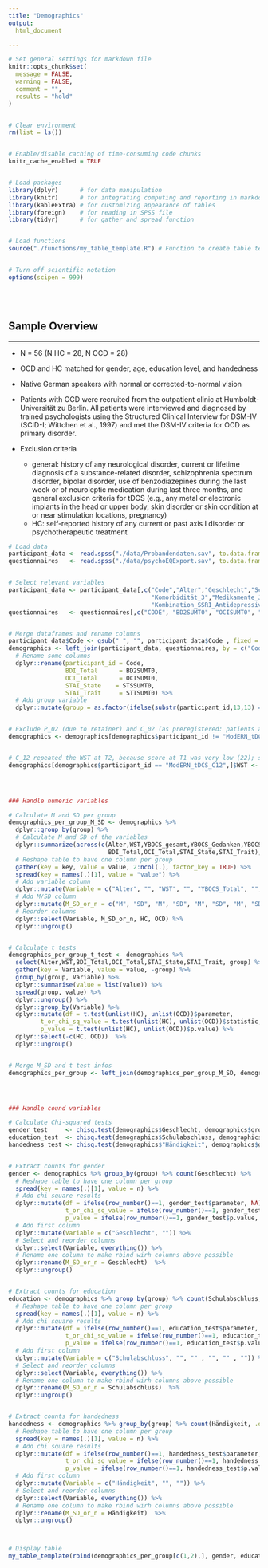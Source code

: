 ```yaml
---
title: "Demographics"
output: 
  html_document

---
```


<!-- Set general settings -->

```r

# Set general settings for markdown file
knitr::opts_chunk$set(
  message = FALSE,
  warning = FALSE,
  comment = "",
  results = "hold"
)


# Clear environment
rm(list = ls())


# Enable/disable caching of time-consuming code chunks
knitr_cache_enabled = TRUE


# Load packages
library(dplyr)      # for data manipulation
library(knitr)      # for integrating computing and reporting in markdown
library(kableExtra) # for customizing appearance of tables
library(foreign)    # for reading in SPSS file
library(tidyr)      # for gather and spread function


# Load functions
source("./functions/my_table_template.R") # Function to create table template


# Turn off scientific notation
options(scipen = 999)
```
<br><br> 

## Sample Overview
***

* N = 56 (N HC = 28, N OCD = 28)

* OCD and HC matched for gender, age, education level, and handedness 

* Native German speakers with normal or corrected-to-normal vision

* Patients with OCD were recruited from the outpatient clinic at Humboldt-Universität zu Berlin. All patients were interviewed and diagnosed by trained psychologists using the Structured Clinical Interview for DSM-IV (SCID-I; Wittchen et al., 1997) and met the DSM-IV criteria for OCD as primary disorder. 

* Exclusion criteria 
  - general: history of any neurological disorder, current or lifetime diagnosis of a substance-related disorder, schizophrenia spectrum disorder, bipolar disorder, use of benzodiazepines during the last week or of neuroleptic medication during last three months, and general exclusion criteria for tDCS (e.g., any metal or electronic implants in the head or upper body, skin disorder or skin condition at or near stimulation locations, pregnancy)
  - HC: self-reported history of any current or past axis I disorder or psychotherapeutic treatment

```r

# Load data 
participant_data <- read.spss("./data/Probandendaten.sav", to.data.frame = TRUE)
questionnaires   <- read.spss("./data/psychoEQExport.sav", to.data.frame = TRUE, add.undeclared.levels = "no") # add.undeclared.levels required to prevent irrelevant warning message


# Select relevant variables
participant_data <- participant_data[,c("Code","Alter","Geschlecht","Schulabschluss","Händigkeit","Komorbidität_1","Komorbidität_2",
                                        "Komorbidität_3","Medikamente_JaNein","SSRI","SNRI","Trizykl_Antidepressiva",
                                        "Kombination_SSRI_Antidepressiva","YBOCS_gesamt","YBOCS_Gedanken","YBOCS_Handlungen","MADRS", "WST" )]
questionnaires   <- questionnaires[,c("CODE", "BD2SUMT0", "OCISUMT0", "STSSUMT0", "STTSUMT0")] 


# Merge dataframes and rename columns
participant_data$Code <- gsub(" ", "", participant_data$Code , fixed = TRUE) # delete empty spaces from string to enable merging
demographics <- left_join(participant_data, questionnaires, by = c("Code" = "CODE")) %>%
  # Rename some columns
  dplyr::rename(participant_id = Code,
                BDI_Total      = BD2SUMT0, 
                OCI_Total      = OCISUMT0, 
                STAI_State    = STSSUMT0, 
                STAI_Trait     = STTSUMT0) %>%
  # Add group variable
  dplyr::mutate(group = as.factor(ifelse(substr(participant_id,13,13) == "C", "HC", "OCD")))   


# Exclude P_02 (due to retainer) and C_02 (as preregistered: patients are excluded with their match)
demographics <- demographics[demographics$participant_id != "ModERN_tDCS_P02" & demographics$participant_id != "ModERN_tDCS_C02",]


# C_12 repeated the WST at T2, because score at T1 was very low (22); score achieved at T2 was 25; we will use this score 
demographics[demographics$participant_id == "ModERN_tDCS_C12",]$WST <- 25




### Handle numeric variables

# Calculate M and SD per group 
demographics_per_group_M_SD <- demographics %>%
  dplyr::group_by(group) %>%
  # Calculate M and SD of the variables
  dplyr::summarize(across(c(Alter,WST,YBOCS_gesamt,YBOCS_Gedanken,YBOCS_Handlungen,MADRS,
                            BDI_Total,OCI_Total,STAI_State,STAI_Trait), list(mean,sd), na.rm = TRUE)) %>%
  # Reshape table to have one column per group
  gather(key = key, value = value, 2:ncol(.), factor_key = TRUE) %>% 
  spread(key = names(.)[1], value = "value") %>%
  # Add variable column
  dplyr::mutate(Variable = c("Alter", "", "WST", "", "YBOCS_Total", "", "YBOCS_Gedanken", "", "YBOCS_Handlungen", "",  "MADRS", "", "BDI_Total", "", "OCI_Total", "", "STAI_State", "", "STAI_Trait", "")) %>%
  # Add M/SD column
  dplyr::mutate(M_SD_or_n = c("M", "SD", "M", "SD", "M", "SD", "M", "SD", "M", "SD", "M", "SD", "M", "SD", "M", "SD", "M", "SD", "M", "SD")) %>%
  # Reorder columns
  dplyr::select(Variable, M_SD_or_n, HC, OCD) %>%
  dplyr::ungroup()


# Calculate t tests
demographics_per_group_t_test <- demographics %>% 
  select(Alter,WST,BDI_Total,OCI_Total,STAI_State,STAI_Trait, group) %>% 
  gather(key = Variable, value = value, -group) %>% 
  group_by(group, Variable) %>% 
  dplyr::summarise(value = list(value)) %>% 
  spread(group, value) %>%
  dplyr::ungroup() %>%
  dplyr::group_by(Variable) %>% 
  dplyr::mutate(df = t.test(unlist(HC), unlist(OCD))$parameter,
         t_or_chi_sq_value = t.test(unlist(HC), unlist(OCD))$statistic, 
         p_value = t.test(unlist(HC), unlist(OCD))$p.value) %>%
  dplyr::select(-c(HC, OCD))  %>%
  dplyr::ungroup()


# Merge M_SD and t test infos
demographics_per_group <- left_join(demographics_per_group_M_SD, demographics_per_group_t_test, by = "Variable")




### Handle cound variables

# Calculate Chi-squared tests
gender_test     <- chisq.test(demographics$Geschlecht, demographics$group)
education_test  <- chisq.test(demographics$Schulabschluss, demographics$group)
handedness_test <- chisq.test(demographics$"Händigkeit", demographics$group)


# Extract counts for gender
gender <- demographics %>% group_by(group) %>% count(Geschlecht) %>% 
  # Reshape table to have one column per group
  spread(key = names(.)[1], value = n) %>%
  # Add chi square results
  dplyr::mutate(df = ifelse(row_number()==1, gender_test$parameter, NA),
                t_or_chi_sq_value = ifelse(row_number()==1, gender_test$statistic, NA),
                p_value = ifelse(row_number()==1, gender_test$p.value, NA)) %>%
  # Add first column
  dplyr::mutate(Variable = c("Geschlecht", "")) %>%
  # Select and reorder columns
  dplyr::select(Variable, everything()) %>%
  # Rename one column to make rbind wirh columns above possible
  dplyr::rename(M_SD_or_n = Geschlecht)  %>%
  dplyr::ungroup()


# Extract counts for education
education <- demographics %>% group_by(group) %>% count(Schulabschluss, .drop = FALSE) %>% 
  # Reshape table to have one column per group
  spread(key = names(.)[1], value = n) %>%
  # Add chi square results
  dplyr::mutate(df = ifelse(row_number()==1, education_test$parameter, NA),
                t_or_chi_sq_value = ifelse(row_number()==1, education_test$statistic, NA),
                p_value = ifelse(row_number()==1, education_test$p.value, NA)) %>%
  # Add first column
  dplyr::mutate(Variable = c("Schulabschluss", "", "" , "", "" , "")) %>%
  # Select and reorder columns
  dplyr::select(Variable, everything()) %>%
  # Rename one column to make rbind wirh columns above possible
  dplyr::rename(M_SD_or_n = Schulabschluss)  %>%
  dplyr::ungroup()


# Extract counts for handedness
handedness <- demographics %>% group_by(group) %>% count(Händigkeit, .drop = FALSE) %>% 
  # Reshape table to have one column per group
  spread(key = names(.)[1], value = n) %>%
  # Add chi square results
  dplyr::mutate(df = ifelse(row_number()==1, handedness_test$parameter, NA),
                t_or_chi_sq_value = ifelse(row_number()==1, handedness_test$statistic, NA),
                p_value = ifelse(row_number()==1, handedness_test$p.value, NA)) %>%
  # Add first column
  dplyr::mutate(Variable = c("Händigkeit", "", "")) %>%
  # Select and reorder columns
  dplyr::select(Variable, everything()) %>%
  # Rename one column to make rbind wirh columns above possible
  dplyr::rename(M_SD_or_n = Händigkeit)  %>%
  dplyr::ungroup()



# Display table
my_table_template(rbind(demographics_per_group[c(1,2),], gender, education, handedness, demographics_per_group[c(3:nrow(demographics_per_group)),]), caption = "Demographic and Clinical Variables")

````
<br><br>